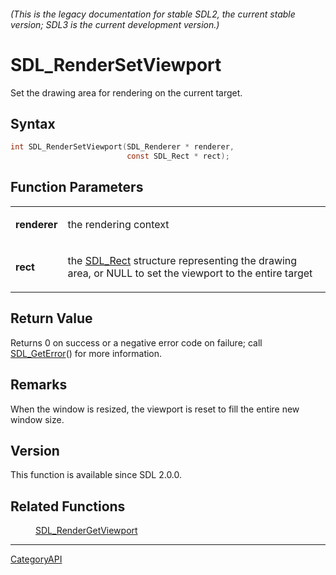 ====== (This is the legacy documentation for stable SDL2, the current stable version; SDL3 is the current development version.) ======
= SDL_RenderSetViewport =

Set the drawing area for rendering on the current target.

== Syntax ==

<syntaxhighlight lang='c'>
int SDL_RenderSetViewport(SDL_Renderer * renderer,
                          const SDL_Rect * rect);
</syntaxhighlight>

== Function Parameters ==

{|
|'''renderer'''
|the rendering context
|-
|'''rect'''
|the [[SDL_Rect]] structure representing the drawing area, or NULL to set the viewport to the entire target
|}

== Return Value ==

Returns 0 on success or a negative error code on failure; call
[[SDL_GetError]]() for more information.

== Remarks ==

When the window is resized, the viewport is reset to fill the entire new
window size.

== Version ==

This function is available since SDL 2.0.0.

== Related Functions ==

:[[SDL_RenderGetViewport]]

----
[[CategoryAPI]]


